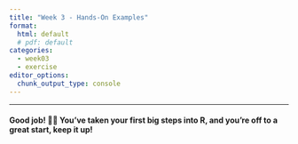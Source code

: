 ```yaml
---
title: "Week 3 - Hands-On Examples"
format: 
  html: default
  # pdf: default
categories: 
  - week03
  - exercise
editor_options: 
  chunk_output_type: console
---
```





---

#### Good job! 👏👏 You've taken your first big steps into R, and you're off to a great start, keep it up! 


